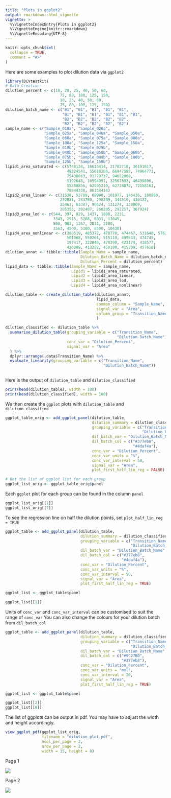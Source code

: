 ```yaml
---
title: "Plots in ggplot2"
output: rmarkdown::html_vignette
vignette: >
  %\VignetteIndexEntry{Plots in ggplot2}
  %\VignetteEngine{knitr::rmarkdown}
  %\VignetteEncoding{UTF-8}
---
```


```r
knitr::opts_chunk$set(
  collapse = TRUE,
  comment = "#>"
)
```

Here are some examples to plot dilution data via `ggplot2`

```r
library(DCVtestkit)
# Data Creation
dilution_percent <- c(10, 20, 25, 40, 50, 60,
                        75, 80, 100, 125, 150,
                        10, 25, 40, 50, 60,
                        75, 80, 100, 125, 150)
dilution_batch_name <- c("B1", "B1", "B1", "B1", "B1",
                         "B1", "B1", "B1", "B1", "B1", "B1",
                         "B2", "B2", "B2", "B2", "B2",
                         "B2", "B2", "B2", "B2", "B2")
sample_name <- c("Sample_010a", "Sample_020a",
                 "Sample_025a", "Sample_040a", "Sample_050a",
                 "Sample_060a", "Sample_075a", "Sample_080a",
                 "Sample_100a", "Sample_125a", "Sample_150a",
                 "Sample_010b", "Sample_025b",
                 "Sample_040b", "Sample_050b", "Sample_060b",
                 "Sample_075b", "Sample_080b", "Sample_100b",
                 "Sample_125b", "Sample_150b")
lipid1_area_saturated <- c(5748124, 16616414, 21702718, 36191617,
                           49324541, 55618266, 66947588, 74964771,
                           75438063, 91770737, 94692060,
                           5192648, 16594991, 32507833, 46499896,
                           55388856, 62505210, 62778078, 72158161,
                           78044338, 86158414)
lipid2_area_linear <- c(31538, 53709, 69990, 101977, 146436, 180960,
                        232881, 283780, 298289, 344519, 430432,
                        25463, 63387, 90624, 131274, 138069,
                        205353, 202407, 260205, 292257, 367924)
lipid3_area_lod <- c(544, 397, 829, 1437, 1808, 2231,
                     3343, 2915, 5268, 8031, 11045,
                     500, 903, 1267, 2031, 2100,
                     3563, 4500, 5300, 8500, 10430)
lipid4_area_nonlinear <- c(380519, 485372, 478770, 474467, 531640, 576301,
                           501068, 550201, 515110, 499543, 474745,
                           197417, 322846, 478398, 423174, 418577,
                           426089, 413292, 450190, 415309, 457618)
dilution_annot <- tibble::tibble(Sample_Name = sample_name,
                                 Dilution_Batch_Name = dilution_batch_name,
                                 Dilution_Percent = dilution_percent)
lipid_data <- tibble::tibble(Sample_Name = sample_name,
                             Lipid1 = lipid1_area_saturated,
                             Lipid2 = lipid2_area_linear,
                             Lipid3 = lipid3_area_lod,
                             Lipid4 = lipid4_area_nonlinear)

dilution_table <- create_dilution_table(dilution_annot,
                                        lipid_data,
                                        common_column = "Sample_Name",
                                        signal_var = "Area",
                                        column_group = "Transition_Name"
                                        )

dilution_classified <- dilution_table %>%
  summarise_dilution_table(grouping_variable = c("Transition_Name",
                                                 "Dilution_Batch_Name"), 
                           conc_var = "Dilution_Percent",
                           signal_var = "Area"
  ) %>%
  dplyr::arrange(.data$Transition_Name) %>%
  evaluate_linearity(grouping_variable = c("Transition_Name",
                                           "Dilution_Batch_Name"))
  
```

Here is the output of `dilution_table` and `dilution_classified` 

```r
print(head(dilution_table), width = 100)
print(head(dilution_classified), width = 100)
```

We then create the `ggplot` plots with `dilution_table` and `dilution_classified`

```r
ggplot_table_orig <- add_ggplot_panel(dilution_table,
                                      dilution_summary = dilution_classified,
                                      grouping_variable = c("Transition_Name",
                                                            "Dilution_Batch_Name"),
                                      dil_batch_var = "Dilution_Batch_Name",
                                      dil_batch_col = c("#377eb8",
                                                        "#4daf4a"),
                                      conc_var = "Dilution_Percent",
                                      conc_var_units = "%",
                                      conc_var_interval = 50,
                                      signal_var = "Area",
                                      plot_first_half_lin_reg = FALSE)

# Get the list of ggplot list for each group
ggplot_list_orig <- ggplot_table_orig$panel

```

Each `ggplot` plot for each group can be found in the column `panel`

```r
ggplot_list_orig[[1]]
ggplot_list_orig[[7]]
```

To see the regression line on half the dilution points, set `plot_half_lin_reg = TRUE`

```r
ggplot_table <- add_ggplot_panel(dilution_table,
                                 dilution_summary = dilution_classified,
                                 grouping_variable = c("Transition_Name",
                                                       "Dilution_Batch_Name"),
                                 dil_batch_var = "Dilution_Batch_Name",
                                 dil_batch_col = c("#377eb8",
                                                   "#4daf4a"),
                                 conc_var = "Dilution_Percent",
                                 conc_var_units = "%",
                                 conc_var_interval = 50,
                                 signal_var = "Area",
                                 plot_first_half_lin_reg = TRUE)

ggplot_list <- ggplot_table$panel

```

```r
ggplot_list[[1]]
```

Units of `conc_var` and `conc_var_interval` can be customised to suit the range of `conc_var`
You can also change the colours for your dilution batch from `dil_batch_col` 

```r
ggplot_table <- add_ggplot_panel(dilution_table,
                                 dilution_summary = dilution_classified,
                                 grouping_variable = c("Transition_Name",
                                                       "Dilution_Batch_Name"),
                                 dil_batch_var = "Dilution_Batch_Name",
                                 dil_batch_col = c("#9C27B0",
                                                   "#377eb8"),
                                 conc_var = "Dilution_Percent",
                                 conc_var_units = "mol",
                                 conc_var_interval = 20,
                                 signal_var = "Area",
                                 plot_first_half_lin_reg = TRUE)

ggplot_list <- ggplot_table$panel

```

```r
ggplot_list[[2]]
ggplot_list[[8]]
```

The list of ggplots can be output in pdf. You may have to adjust the width and height accordingly.

```r
view_ggplot_pdf(ggplot_list_orig, 
                filename = "dilution_plot.pdf",
                ncol_per_page = 2,
                nrow_per_page = 2,
                width = 15, height = 8)

```

Page 1

![](vignettes-pdfoutput1.png)

Page 2

![](vignettes-pdfoutput2.png)
